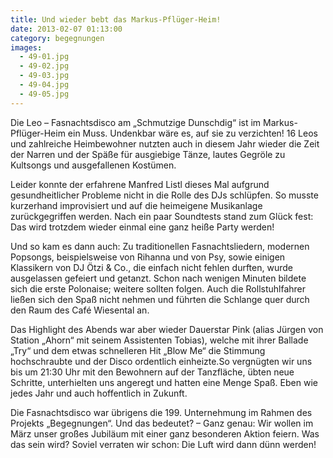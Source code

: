 ```yaml
---
title: Und wieder bebt das Markus-Pflüger-Heim!
date: 2013-02-07 01:13:00
category: begegnungen
images:
  - 49-01.jpg
  - 49-02.jpg
  - 49-03.jpg
  - 49-04.jpg
  - 49-05.jpg
---
```


Die Leo – Fasnachtsdisco am „Schmutzige Dunschdig“ ist im Markus-Pflüger-Heim ein Muss. Undenkbar wäre es, auf sie zu verzichten! 16 Leos und zahlreiche Heimbewohner nutzten auch in diesem Jahr wieder die Zeit der Narren und der Späße für ausgiebige Tänze, lautes Gegröle zu Kultsongs und ausgefallenen Kostümen.

Leider konnte der erfahrene Manfred Listl dieses Mal aufgrund gesundheitlicher Probleme nicht in die Rolle des DJs schlüpfen. So musste kurzerhand improvisiert und auf die heimeigene Musikanlage zurückgegriffen werden. Nach ein paar Soundtests stand zum Glück fest: Das wird trotzdem wieder einmal eine ganz heiße Party werden!

Und so kam es dann auch: Zu traditionellen Fasnachtsliedern, modernen Popsongs, beispielsweise von Rihanna und von Psy, sowie einigen Klassikern von DJ Ötzi & Co., die einfach nicht fehlen durften, wurde ausgelassen gefeiert und getanzt. Schon nach wenigen Minuten bildete sich die erste Polonaise; weitere sollten folgen. Auch die Rollstuhlfahrer ließen sich den Spaß nicht nehmen und führten die Schlange quer durch den Raum des Café Wiesental an.

Das Highlight des Abends war aber wieder Dauerstar Pink (alias Jürgen von Station „Ahorn“ mit seinem Assistenten Tobias), welche mit ihrer Ballade „Try“ und dem etwas schnelleren Hit „Blow Me“ die Stimmung hochschraubte und der Disco ordentlich einheizte.So vergnügten wir uns bis um 21:30 Uhr mit den Bewohnern auf der Tanzfläche, übten neue Schritte, unterhielten uns angeregt und hatten eine Menge Spaß. Eben wie jedes Jahr und auch hoffentlich in Zukunft.

Die Fasnachtsdisco war übrigens die 199. Unternehmung im Rahmen des Projekts „Begegnungen“. Und das bedeutet? – Ganz genau: Wir wollen im März unser großes Jubiläum mit einer ganz besonderen Aktion feiern. Was das sein wird? Soviel verraten wir schon: Die Luft wird dann dünn werden!
